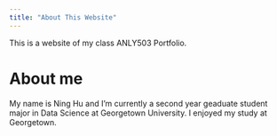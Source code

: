 ```yaml
---
title: "About This Website"
---
```


This is a website of my class ANLY503 Portfolio.


# About me
My name is Ning Hu and I'm currently a second year geaduate student major in Data Science at Georgetown University. I enjoyed my study at Georgetown. 